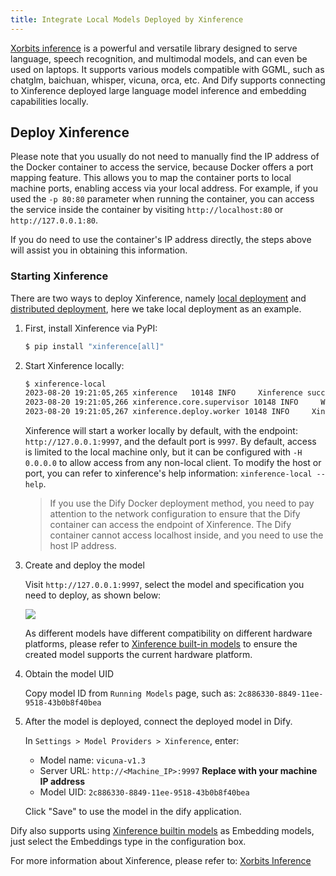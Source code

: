 ```yaml
---
title: Integrate Local Models Deployed by Xinference
---
```



[Xorbits inference](https://github.com/xorbitsai/inference) is a powerful and versatile library designed to serve language, speech recognition, and multimodal models, and can even be used on laptops. It supports various models compatible with GGML, such as chatglm, baichuan, whisper, vicuna, orca, etc. And Dify supports connecting to Xinference deployed large language model inference and embedding capabilities locally.

## Deploy Xinference

Please note that you usually do not need to manually find the IP address of the Docker container to access the service, because Docker offers a port mapping feature. This allows you to map the container ports to local machine ports, enabling access via your local address. For example, if you used the `-p 80:80` parameter when running the container, you can access the service inside the container by visiting `http://localhost:80` or `http://127.0.0.1:80`.

If you do need to use the container's IP address directly, the steps above will assist you in obtaining this information.

### Starting Xinference

There are two ways to deploy Xinference, namely [local deployment](https://github.com/xorbitsai/inference/blob/main/README#local) and [distributed deployment](https://github.com/xorbitsai/inference/blob/main/README#distributed), here we take local deployment as an example.

1.  First, install Xinference via PyPI:

    ```bash
    $ pip install "xinference[all]"
    ```
2.  Start Xinference locally:

    ```bash
    $ xinference-local
    2023-08-20 19:21:05,265 xinference   10148 INFO     Xinference successfully started. Endpoint: http://127.0.0.1:9997
    2023-08-20 19:21:05,266 xinference.core.supervisor 10148 INFO     Worker 127.0.0.1:37822 has been added successfully
    2023-08-20 19:21:05,267 xinference.deploy.worker 10148 INFO     Xinference worker successfully started.
    ```

    Xinference will start a worker locally by default, with the endpoint: `http://127.0.0.1:9997`, and the default port is `9997`. By default, access is limited to the local machine only, but it can be configured with `-H 0.0.0.0` to allow access from any non-local client. To modify the host or port, you can refer to xinference's help information: `xinference-local --help`.

    > If you use the Dify Docker deployment method, you need to pay attention to the network configuration to ensure that the Dify container can access the endpoint of Xinference. The Dify container cannot access localhost inside, and you need to use the host IP address.
3.  Create and deploy the model

    Visit `http://127.0.0.1:9997`, select the model and specification you need to deploy, as shown below:

    ![](https://assets-docs.dify.ai/dify-enterprise-mintlify/en/development/models-integration/6945f8e7a0ae88d1f67f988d53d420bd.png)

    As different models have different compatibility on different hardware platforms, please refer to [Xinference built-in models](https://inference.readthedocs.io/en/latest/models/builtin/index.html) to ensure the created model supports the current hardware platform.
4.  Obtain the model UID

    Copy model ID from `Running Models` page, such as: `2c886330-8849-11ee-9518-43b0b8f40bea`
5.  After the model is deployed, connect the deployed model in Dify.

    In `Settings > Model Providers > Xinference`, enter:

    * Model name: `vicuna-v1.3`
    * Server URL: `http://<Machine_IP>:9997` **Replace with your machine IP address**
    * Model UID: `2c886330-8849-11ee-9518-43b0b8f40bea`

    Click "Save" to use the model in the dify application.

Dify also supports using [Xinference builtin models](https://github.com/xorbitsai/inference/blob/main/README#builtin-models) as Embedding models, just select the Embeddings type in the configuration box.

For more information about Xinference, please refer to: [Xorbits Inference](https://github.com/xorbitsai/inference)
